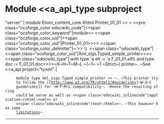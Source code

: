 =Module <<a_api_type subproject="server" | module Eliom_content_core.Xhtml.Printer_01_01 >> =
<<pre class="ocsforge_color odocwiki_code"|<<span class="ocsforge_color_keyword"|module>> <<span class="ocsforge_color_uid"|<<span class="ocsforge_color_uid"|Printer_01_01>>>> <<span class="ocsforge_color_delimiter"|~:>> \\  <<span class="odocwiki_type"|<<span class="ocsforge_color_uid"|Xml_sigs.Typed_simple_printer>>>><<span class="odocwiki_type"| with type 'a elt := 'a F_01_01.elt\\      and type doc := F_01_01.doc>>>>~X~H~T~M~L ~(~1~.~1 ~Strict~) printer~. ~See <<a_api project="tyxml" |
      module type Xml_sigs.Typed_simple_printer >> ~. ~This printer try
      to follow the [[http://www.w3.org/TR/xhtml1/#guidelines|~W~3~C
      guidelines]] for ~H~T~M~L compatibility~. ~Hence the resulting string
      could be serve as well as <<span class="odocwiki_inlinecode"|application~/xhtml~+xml>> or
      <<span class="odocwiki_inlinecode"|text~/html>>~. ~This however has some
      [[http://hixie.ch/advocacy/xhtml|limitations]]~.

----
